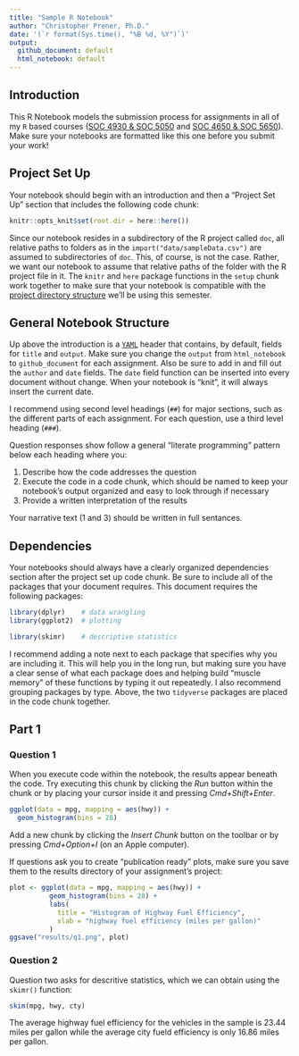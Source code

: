 ```yaml
---
title: "Sample R Notebook"
author: "Christopher Prener, Ph.D."
date: '(`r format(Sys.time(), "%B %d, %Y")`)'
output: 
  github_document: default
  html_notebook: default 
---
```


## Introduction
This R Notebook models the submission process for assignments in all of my `R` based courses ([SOC 4930 & SOC 5050](https://slu-soc5050.github.io) and [SOC 4650 & SOC 5650](https://slu-soc5650.github.io)). Make sure your notebooks are formatted like this one before you submit your work!

## Project Set Up
Your notebook should begin with an introduction and then a "Project Set Up" section that includes the following code chunk:

```r
knitr::opts_knit$set(root.dir = here::here())
```

Since our notebook resides in a subdirectory of the R project called `doc`, all relative paths to folders as in the `import("data/sampleData.csv")` are assumed to subdirectories of `doc`. This, of course, is not the case. Rather, we want our notebook to assume that relative paths of the folder with the R project file in it. The `knitr` and `here` package functions in the `setup` chunk work together to make sure that your notebook is compatible with the [project directory structure](https://chris-prener.github.io/SSDSBook/organizing-projects.html) we'll be using this semester.

## General Notebook Structure
Up above the introduction is a [`YAML`](https://en.wikipedia.org/wiki/YAML) header that contains, by default, fields for `title` and `output`. Make sure you change the `output` from `html_notebook` to `github_document` for each assignment. Also be sure to add in and fill out the `author` and `date` fields. The `date` field function can be inserted into every document without change. When your notebook is "knit", it will always insert the current date. 

I recommend using second level headings (`##`) for major sections, such as the different parts of each assignment. For each question, use a third level heading (`###`).

Question responses show follow a general "literate programming" pattern below each heading where you:

1. Describe how the code addresses the question
2. Execute the code in a code chunk, which should be named to keep your notebook's output organized and easy to look through if necessary
3. Provide a written interpretation of the results

Your narrative text (1 and 3) should be written in full sentances.

## Dependencies
Your notebooks should always have a clearly organized dependencies section after the project set up code chunk. Be sure to include all of the packages that your document requires. This document requires the following packages:

```r
library(dplyr)    # data wrangling
library(ggplot2)  # plotting

library(skimr)    # descriptive statistics
```

I recommend adding a note next to each package that specifies why you are including it. This will help you in the long run, but making sure you have a clear sense of what each package does and helping build "muscle memory" of these functions by typing it out repeatedly. I also recommend grouping packages by type. Above, the two `tidyverse` packages are placed in the code chunk together.

## Part 1
### Question 1
When you execute code within the notebook, the results appear beneath the code. Try executing this chunk by clicking the *Run* button within the chunk or by placing your cursor inside it and pressing *Cmd+Shift+Enter*. 

```r
ggplot(data = mpg, mapping = aes(hwy)) +
  geom_histogram(bins = 28)
```

Add a new chunk by clicking the *Insert Chunk* button on the toolbar or by pressing *Cmd+Option+I* (on an Apple computer).

If questions ask you to create "publication ready" plots, make sure you save them to the results directory of your assignment's project:

```r
plot <- ggplot(data = mpg, mapping = aes(hwy)) +
          geom_histogram(bins = 28) +
          labs(
            title = "Histogram of Highway Fuel Efficiency",
            xlab = "highway fuel efficiency (miles per gallon)"
          )
ggsave("results/q1.png", plot)
```

### Question 2
Question two asks for descritive statistics, which we can obtain using the `skimr()` function:

```r
skim(mpg, hwy, cty)
```

The average highway fuel efficiency for the vehicles in the sample is 23.44 miles per gallon while the average city fueld efficiency is only 16.86 miles per gallon.